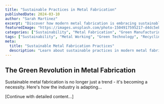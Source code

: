 ```yaml
---
title: "Sustainable Practices in Metal Fabrication"
publishedDate: 2024-03-10
author: "Sarah Martinez"
excerpt: "Discover how modern metal fabrication is embracing sustainable practices, from recycled materials to energy-efficient processes."
featuredImage: "https://images.unsplash.com/photo-1504917595217-d4dc5ebe6122?auto=format&fit=crop&q=80"
categories: ["Sustainability", "Metal Fabrication", "Green Manufacturing"]
tags: ["Sustainability", "Metal Working", "Green Technology", "Recycling"]
meta:
  title: "Sustainable Metal Fabrication Practices"
  description: "Learn about sustainable practices in modern metal fabrication and their impact on the environment."
---
```


## The Green Revolution in Metal Fabrication

Sustainable metal fabrication is no longer just a trend - it's becoming a necessity. Here's how the industry is adapting...

[Continue with detailed content...] 